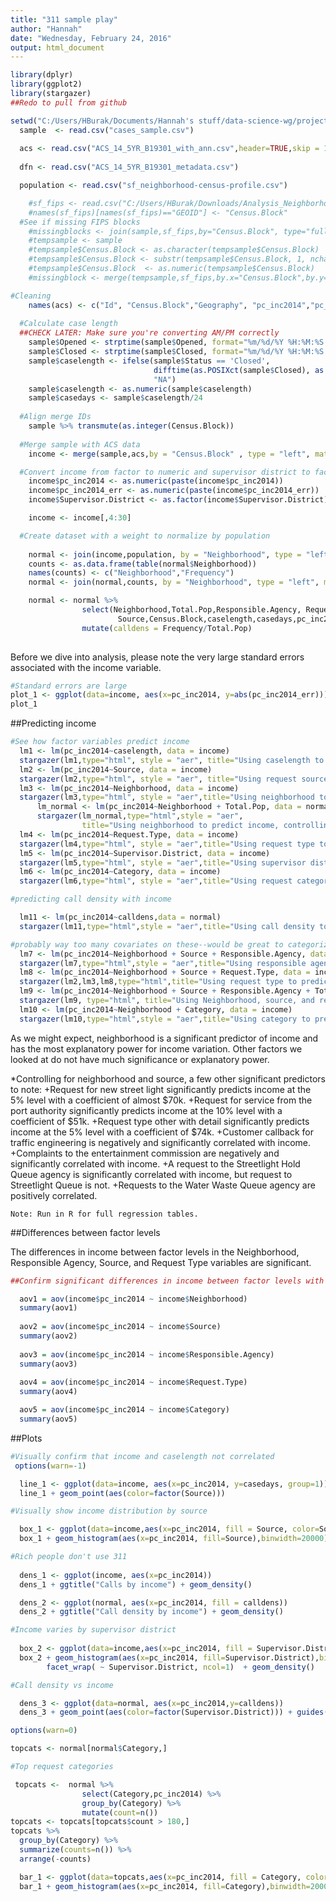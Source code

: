 ```yaml
---
title: "311 sample play"
author: "Hannah"
date: "Wednesday, February 24, 2016"
output: html_document
---
```




```r
library(dplyr)
library(ggplot2)
library(stargazer)
##Redo to pull from github

setwd("C:/Users/HBurak/Documents/Hannah's stuff/data-science-wg/projects-in-this-repo/311_Exploratory-Analyses")
  sample  <- read.csv("cases_sample.csv")
  
  acs <- read.csv("ACS_14_5YR_B19301_with_ann.csv",header=TRUE,skip = 1)
  
  dfn <- read.csv("ACS_14_5YR_B19301_metadata.csv")

  population <- read.csv("sf_neighborhood-census-profile.csv")

    #sf_fips <- read.csv("C:/Users/HBurak/Downloads/Analysis_Neighborhoods.csv")
    #names(sf_fips)[names(sf_fips)=="GEOID"] <- "Census.Block"
  #See if missing FIPS blocks
    #missingblocks <- join(sample,sf_fips,by="Census.Block", type="full")
    #tempsample <- sample
    #tempsample$Census.Block <- as.character(tempsample$Census.Block)
    #tempsample$Census.Block <- substr(tempsample$Census.Block, 1, nchar(tempsample$Census.Block)-1)
    #tempsample$Census.Block  <- as.numeric(tempsample$Census.Block)
    #missingblock <- merge(tempsample,sf_fips,by.x="Census.Block",by.y="Census.Block",all=TRUE)

#Cleaning
    names(acs) <- c("Id", "Census.Block","Geography", "pc_inc2014","pc_inc2014_err")
        
  #Calculate case length
  ##CHECK LATER: Make sure you're converting AM/PM correctly
    sample$Opened <- strptime(sample$Opened, format="%m/%d/%Y %H:%M:%S %p")
    sample$Closed <- strptime(sample$Closed, format="%m/%d/%Y %H:%M:%S %p")
    sample$caselength <- ifelse(sample$Status == 'Closed',
                                difftime(as.POSIXct(sample$Closed), as.POSIXct(sample$Opened),units="hours"),
                                "NA") 
    sample$caselength <- as.numeric(sample$caselength)
    sample$casedays <- sample$caselength/24
  
  #Align merge IDs
    sample %>% transmute(as.integer(Census.Block))
  
  #Merge sample with ACS data
    income <- merge(sample,acs,by = "Census.Block" , type = "left", match = "all")

  #Convert income from factor to numeric and supervisor district to factor
    income$pc_inc2014 <- as.numeric(paste(income$pc_inc2014))
    income$pc_inc2014_err <- as.numeric(paste(income$pc_inc2014_err))
    income$Supervisor.District <- as.factor(income$Supervisor.District)

    income <- income[,4:30]

  #Create dataset with a weight to normalize by population
  
    normal <- join(income,population, by = "Neighborhood", type = "left", match = "all")
    counts <- as.data.frame(table(normal$Neighborhood))
    names(counts) <- c("Neighborhood","Frequency")
    normal <- join(normal,counts, by = "Neighborhood", type = "left", match = "all")

    normal <- normal %>%
                select(Neighborhood,Total.Pop,Responsible.Agency, Request.Type,Supervisor.District,
                        Source,Census.Block,caselength,casedays,pc_inc2014,pc_inc2014_err,Frequency,Category) %>%
                mutate(calldens = Frequency/Total.Pop)
        

```


Before we dive into analysis, please note the very large standard errors associated with the income variable.
```r
#Standard errors are large
plot_1 <- ggplot(data=income, aes(x=pc_inc2014, y=abs(pc_inc2014_err))) + geom_point()
plot_1

```
##Predicting income
```r

#See how factor variables predict income
  lm1 <- lm(pc_inc2014~caselength, data = income)
  stargazer(lm1,type="html", style = "aer", title="Using caselength to predict income")
  lm2 <- lm(pc_inc2014~Source, data = income)
  stargazer(lm2,type="html", style = "aer", title="Using request source to predict income")
  lm3 <- lm(pc_inc2014~Neighborhood, data = income)
  stargazer(lm3,type="html", style = "aer",title="Using neighborhood to predict income")
      lm_normal <- lm(pc_inc2014~Neighborhood + Total.Pop, data = normal)
      stargazer(lm_normal,type="html",style = "aer", 
                title="Using neighborhood to predict income, controlling for neighborhood population")
  lm4 <- lm(pc_inc2014~Request.Type, data = income)
  stargazer(lm4,type="html", style = "aer",title="Using request type to predict income")
  lm5 <- lm(pc_inc2014~Supervisor.District, data = income)
  stargazer(lm5,type="html", style = "aer",title="Using supervisor district to predict income")
  lm6 <- lm(pc_inc2014~Category, data = income)
  stargazer(lm6,type="html", style = "aer",title="Using request category to predict income")

#predicting call density with income

  lm11 <- lm(pc_inc2014~calldens,data = normal)
  stargazer(lm11,type="html",style = "aer",title="Using call density to predict income")

```


```r
#probably way too many covariates on these--would be great to categorize on a higher level
  lm7 <- lm(pc_inc2014~Neighborhood + Source + Responsible.Agency, data = income)
  stargazer(lm7,type="html",style = "aer",title="Using responsible agency to predict income, controlling for neighborhood and source")
  lm8 <- lm(pc_inc2014~Neighborhood + Source + Request.Type, data = income)
  stargazer(lm2,lm3,lm8,type="html",title="Using request type to predict income, controlling for neighborhood and source")
  lm9 <- lm(pc_inc2014~Neighborhood + Source + Responsible.Agency + Total.Pop , data = normal)
  stargazer(lm9, type="html", title="Using Neighborhood, source, and responsible agency and total population")
  lm10 <- lm(pc_inc2014~Neighborhood + Category, data = income)
  stargazer(lm10,type="html",style = "aer",title="Using category to predict income, controlling for neighborhood")

```

As we might expect, neighborhood is a significant predictor of income and has the most explanatory power for income variation. Other factors we looked at do not have much significance or explanatory power. 

*Controlling for neighborhood and source, a few other significant predictors to note:
  +Request for new street light significantly predicts income at the 5% level with a coefficient of almost $70k.
  +Request for service from the port authority significantly predicts income at the 10% level with a coefficient of $51k.
  +Request type other with detail significantly predicts income at the 5% level with a coefficient of $74k.
  +Customer callback for traffic engineering is negatively and significantly correlated with income.
  +Complaints to the entertainment commission are negatively and significantly correlated with income.
  +A request to the Streetlight Hold Queue agency is significantly correlated with income, but request to Streetlight               Queue is not.
  +Requests to the Water Waste Queue agency are positively correlated.
    
    Note: Run in R for full regression tables.
    
##Differences between factor levels

 The differences in income between factor levels in the Neighborhood, Responsible Agency, Source, and Request Type variables are significant.
 
```r
##Confirm significant differences in income between factor levels with anova tests

  aov1 = aov(income$pc_inc2014 ~ income$Neighborhood)
  summary(aov1)
  
  aov2 = aov(income$pc_inc2014 ~ income$Source)
  summary(aov2)
  
  aov3 = aov(income$pc_inc2014 ~ income$Responsible.Agency)
  summary(aov3)
  
  aov4 = aov(income$pc_inc2014 ~ income$Request.Type)
  summary(aov4)

  aov5 = aov(income$pc_inc2014 ~ income$Category)
  summary(aov5)

```


##Plots

```r
#Visually confirm that income and caselength not correlated
 options(warn=-1) 

  line_1 <- ggplot(data=income, aes(x=pc_inc2014, y=casedays, group=1))
  line_1 + geom_point(aes(color=factor(Source)))
```

```r
#Visually show income distribution by source 

  box_1 <- ggplot(data=income,aes(x=pc_inc2014, fill = Source, color=Source)) 
  box_1 + geom_histogram(aes(x=pc_inc2014, fill=Source),binwidth=20000) + facet_wrap( ~ Source, ncol=1)  + geom_density()
```

```r
#Rich people don't use 311
  
  dens_1 <- ggplot(income, aes(x=pc_inc2014)) 
  dens_1 + ggtitle("Calls by income") + geom_density() 

  dens_2 <- ggplot(normal, aes(x=pc_inc2014, fill = calldens)) 
  dens_2 + ggtitle("Call density by income") + geom_density()

```

```r
#Income varies by supervisor district
 
  box_2 <- ggplot(data=income,aes(x=pc_inc2014, fill = Supervisor.District, color=Supervisor.District)) 
  box_2 + geom_histogram(aes(x=pc_inc2014, fill=Supervisor.District),binwidth=20000) + 
        facet_wrap( ~ Supervisor.District, ncol=1)  + geom_density()

```

```r
#Call density vs income

  dens_3 <- ggplot(data=normal, aes(x=pc_inc2014,y=calldens))
  dens_3 + geom_point(aes(color=factor(Supervisor.District))) + guides(fill=FALSE)

options(warn=0)

```

```r
topcats <- normal[normal$Category,]

```

```r
#Top request categories

 topcats <-  normal %>%
                select(Category,pc_inc2014) %>%
                group_by(Category) %>%
                mutate(count=n()) 
topcats <- topcats[topcats$count > 180,]
topcats %>%
  group_by(Category) %>%
  summarize(counts=n()) %>%
  arrange(-counts)

  bar_1 <- ggplot(data=topcats,aes(x=pc_inc2014, fill = Category, color=Category)) 
  bar_1 + geom_histogram(aes(x=pc_inc2014, fill=Category),binwidth=20000) + facet_wrap( ~ Category, ncol=1)  + geom_density()


```
